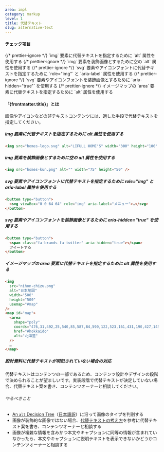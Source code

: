 ```yaml
---
area: impl
category: markup
level: 1
title: 代替テキスト
slug: alternative-text
---
```



#### チェック項目

<Checkpoint>
  {/* prettier-ignore */}
  <span slot="title">`img` 要素に代替テキストを指定するために `alt` 属性を使用する</span>
</Checkpoint>

<Checkpoint>
  {/* prettier-ignore */}
  <span slot="title">`img` 要素を装飾画像とするために空の `alt` 属性を使用する</span>
</Checkpoint>

<Checkpoint>
  {/* prettier-ignore */}
  <span slot="title">`svg` 要素やアイコンフォントに代替テキストを指定するために `role="img"` と `aria-label` 属性を使用する</span>
</Checkpoint>

<Checkpoint>
  {/* prettier-ignore */}
  <span slot="title">`svg` 要素やアイコンフォントを装飾画像とするために `aria-hidden="true"` を使用する</span>
</Checkpoint>

<Checkpoint>
  {/* prettier-ignore */}
  <span slot="title">イメージマップの `area` 要素に代替テキストを指定するために `alt` 属性を使用する</span>
</Checkpoint>

#### 「{frontmatter.title}」とは

画像やアイコンなどの非テキストコンテンツには、適した手段で代替テキストを指定してください。

##### img 要素に代替テキストを指定するために alt 属性を使用する

```html
<img src="homes-logo.svg" alt="LIFULL HOME'S" width="300" height="100" />
```

##### img 要素を装飾画像とするために空の alt 属性を使用する

```html
<img src="homes-kun.png" alt="" width="75" height="50" />
```

##### svg 要素やアイコンフォントに代替テキストを指定するために role="img" と aria-label 属性を使用する

```html
<button type="button">
  <svg viewBox="0 0 64 64" role="img" aria-label="メニュー">…</svg>
</button>
```

##### svg 要素やアイコンフォントを装飾画像とするために aria-hidden="true" を使用する

```html
<button type="button">
  <span class="fa-brands fa-twitter" aria-hidden="true"></span>
  ツイートする
</button>
```

##### イメージマップの area 要素に代替テキストを指定するために alt 属性を使用する

```html
<img
  src="nihon-chizu.png"
  alt="日本地図"
  width="500"
  height="500"
  usemap="#map"
/>
<map id="map">
  <area
    shape="poly"
    coords="476,31,492,25,540,85,587,84,590,122,523,161,431,190,427,145,484,91,485,62"
    href="#hokkaido"
    alt="北海道"
  />
  …
</map>
```

##### 設計資料に代替テキストが明記されていない場合の対応

代替テキストはコンテンツの一部であるため、コンテンツ設計やデザインの段階で決められることが望ましいです。実装段階で代替テキストが決定していない場合、代替テキスト案を書き、コンテンツオーナーと相談してください。

###### やるべきこと

- [An `alt` Decision Tree](https://www.w3.org/WAI/tutorials/images/decision-tree/)（[日本語訳](https://qiita.com/hibikikudo/items/f710933664094632540d)）に沿って画像のタイプを判別する
- 画像が装飾的な画像ではない場合、[代替テキストの考え方](https://jira.next-group.jp/wiki/pages/viewpage.action?pageId=309380550)を参考に代替テキスト案を書き、コンテンツオーナーと相談する
- 画像が複雑な情報を含みかつ本文やキャプションに同等の情報が含まれていなかったら、本文やキャプションに説明テキストを表示できないかどうかコンテンツオーナーと相談する
